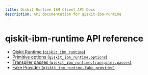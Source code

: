 ```yaml
---
title: Qiskit Runtime IBM Client API Docs
description: API documentation for qiskit-ibm-runtime
---
```


# qiskit-ibm-runtime API reference

*   [Qiskit Runtime (`qiskit_ibm_runtime`)](runtime_service)
*   [Primitive options (`qiskit_ibm_runtime.options`)](options)
*   [Transpiler passes (`qiskit_ibm_runtime.transpiler.passes`)](transpiler)
*   [Fake Provider (`qiskit_ibm_runtime.fake_provider`)](fake_provider)


